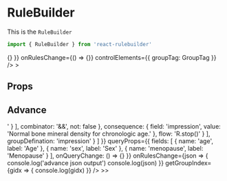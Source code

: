 

<Meta title='Components/RuleBuilder' component={RuleBuilder} />

# RuleBuilder

This is the `RuleBuilder`

```jsx
import { RuleBuilder } from 'react-rulebuilder'
```

<Preview withSource='open'>
  <Story name='Default'>
    <RuleBuilder
      consequenceFields={[
        { value: 'scoreType', label: 'Score Type' },
        { value: 'impression', label: 'Impression' }
      ]}
      queryProps={{
        fields: [{ name: 'age', label: 'Age' }],
        onQueryChange: () => {}
      }}
      onRulesChange={() => {}}
      controlElements={{ groupTag: GroupTag }}
    />
    >
  </Story>
</Preview>

## Props

<Props of={RuleBuilder} />

## Advance

<Preview withSource='open'>
  <Story name='Advance'>
    <RuleBuilder
      consequenceFields={[
        { value: 'scoreType', label: 'Score Type' },
        { value: 'impression', label: 'Impression' }
      ]}
      inputData={{
        groups: [
          {
            rules: [
              {
                priority: 100,
                condition: {
                  id: 'WAvAcVo0Y323O68K_KZZ5',
                  rules: [
                    {
                      id: 'g-eaW_4_2WdEW1kWQlmRFXr',
                      rules: [
                        {
                          id: 'g-yvTu8G90d2kou5Tazr-jZ',
                          rules: [
                            {
                              id: 'r-mlO27RKqJ9MwOnhmCQuGY',
                              field: 'sex',
                              value: 'Female',
                              operator: '='
                            },
                            {
                              id: 'r-_Na0STlWhPqFu7flxogGc',
                              field: 'sex',
                              value: 'Unknown',
                              operator: '='
                            }
                          ],
                          combinator: '||',
                          not: false
                        },
                        {
                          id: 'r-0eaI59adBCF39l_jvX3cg',
                          field: 'menopause',
                          value: 'true',
                          operator: '='
                        }
                      ],
                      combinator: '&&',
                      not: false
                    },
                    {
                      id: 'g-01B4azfk0c74zd6_TzeTj',
                      rules: [
                        {
                          id: 'r-sFRrMjcrptr_2Mr53VCVY',
                          field: 'sex',
                          value: 'Male',
                          operator: '='
                        },
                        {
                          id: 'r-OYjcKt18A74C5PgpLemen',
                          field: 'age',
                          value: '50',
                          operator: '<'
                        }
                      ],
                      combinator: '&&',
                      not: false
                    }
                  ],
                  combinator: '||',
                  not: false
                },
                consequence: {
                  field: 'scoreType',
                  value: 'Z'
                },
                flow: 'R.next()'
              }
            ],
            groupDefination: 'scoreType'
          },
          {
            rules: [
              {
                priority: 99,
                condition: {
                  id: 'g0OJKXjd8lbeGTg4UVlD6',
                  rules: [
                    {
                      id: 'r-e_KMbg-rAI4Gc3dDz5OnK',
                      field: 'scoreType',
                      value: 'Z',
                      operator: '='
                    },
                    {
                      id: 'r-wlAtR8KgeubGpQFF_sRSy',
                      field: 'age',
                      value: '19',
                      operator: '<='
                    },
                    {
                      id: 'r-V6Qg4jurMiZcr-t6yNlvR',
                      field: 'zscore',
                      value: '-2',
                      operator: '>'
                    }
                  ],
                  combinator: '&&',
                  not: false
                },
                consequence: {
                  field: 'impression',
                  value: 'Normal bone mineral density for chronologic age.'
                },
                flow: 'R.stop()'
              }
            ],
            groupDefination: 'impression'
          }
        ]
      }}
      queryProps={{
        fields: [
          { name: 'age', label: 'Age' },
          { name: 'sex', label: 'Sex' },
          { name: 'menopause', label: 'Menopause' }
        ],
        onQueryChange: () => {}
      }}
      onRulesChange={json => {
        console.log('advance json output')
        console.log(json)
      }}
      getGroupIndex={gidx => {
        console.log(gidx)
      }}
    />
    >>
  </Story>
</Preview>
